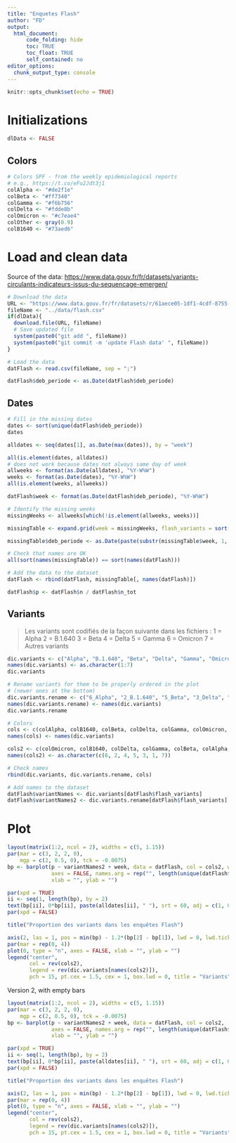 ```yaml
---
title: "Enquetes Flash"
author: "FD"
output: 
  html_document: 
      code_folding: hide
      toc: TRUE
      toc_float: TRUE
      self_contained: no
editor_options:
  chunk_output_type: console
---
```


```r
knitr::opts_chunk$set(echo = TRUE)
```

# Initializations

```r
dlData <- FALSE
```

## Colors

```r
# Colors SPF - from the weekly epidemiological reports
# e.g., https://t.co/eFu2Jdt3j1
colAlpha <- "#de2f1e"
colBeta <- "#ff7340"
colGamma <- "#f6b756"
colDelta <- "#fdde8b"
colOmicron <- "#c7eae4"
colOther <- gray(0.9)
colB1640 <- "#73aed6"
```


# Load and clean data

Source of the data: <https://www.data.gouv.fr/fr/datasets/variants-circulants-indicateurs-issus-du-sequencage-emergen/>

```r
# Download the data
URL <- "https://www.data.gouv.fr/fr/datasets/r/61aece05-1df1-4cdf-8755-f27913653e94"
fileName <- "../data/flash.csv"
if(dlData){
  download.file(URL, fileName)
  # Save updated file
  system(paste0("git add ", fileName))
  system(paste0("git commit -m 'update Flash data' ", fileName))
}

# Load the data
datFlash <- read.csv(fileName, sep = ";")

datFlash$deb_periode <- as.Date(datFlash$deb_periode)
```

## Dates 

```r
# Fill in the missing dates
dates <- sort(unique(datFlash$deb_periode))
dates

alldates <- seq(dates[1], as.Date(max(dates)), by = "week")

all(is.element(dates, alldates))
# does not work because dates not always same day of week
allweeks <- format(as.Date(alldates), "%Y-W%W")
weeks <- format(as.Date(dates), "%Y-W%W")
all(is.element(weeks, allweeks))

datFlash$week <- format(as.Date(datFlash$deb_periode), "%Y-W%W")

# Identify the missing weeks
missingWeeks <- allweeks[which(!is.element(allweeks, weeks))]

missingTable <- expand.grid(week = missingWeeks, flash_variants = sort(unique(datFlash$flash_variants)), n = 0, n_tot = 1, fra = "FR", stringsAsFactors = FALSE)

missingTable$deb_periode <- as.Date(paste(substr(missingTable$week, 1, 4), substr(missingTable$week, 7, 8), 1, sep="-"), "%Y-%U-%u")

# Check that names are OK
all(sort(names(missingTable)) == sort(names(datFlash)))

# Add the data to the dataset
datFlash <- rbind(datFlash, missingTable[, names(datFlash)])

datFlash$p <- datFlash$n / datFlash$n_tot
```



## Variants

> Les variants sont codifiés de la façon suivante dans les fichiers :
> 1 = Alpha
> 2 = B.1.640
> 3 = Beta
> 4 = Delta
> 5 = Gamma
> 6 = Omicron
> 7 = Autres variants

```r
dic.variants <- c("Alpha", "B.1.640", "Beta", "Delta", "Gamma", "Omicron", "Autres variants")
names(dic.variants) <- as.character(1:7)
dic.variants

# Rename variants for them to be properly ordered in the plot
# (newer ones at the bottom)
dic.variants.rename <- c("6_Alpha", "2_B.1.640", "5_Beta", "3_Delta", "4_Gamma", "1_Omicron", "7_Autres")
names(dic.variants.rename) <- names(dic.variants)
dic.variants.rename

# Colors
cols <- c(colAlpha, colB1640, colBeta, colDelta, colGamma, colOmicron, colOther)
names(cols) <- names(dic.variants)

cols2 <- c(colOmicron, colB1640, colDelta, colGamma, colBeta, colAlpha, colOther)
names(cols2) <- as.character(c(6, 2, 4, 5, 3, 1, 7))

# Check names
rbind(dic.variants, dic.variants.rename, cols)

# Add names to the dataset
datFlash$variantNames <- dic.variants[datFlash$flash_variants]
datFlash$variantNames2 <- dic.variants.rename[datFlash$flash_variants]
```

# Plot

```r
layout(matrix(1:2, ncol = 2), widths = c(5, 1.15))
par(mar = c(3, 2, 2, 0), 
    mgp = c(2, 0.5, 0), tck = -0.0075)
bp <- barplot(p ~ variantNames2 + week, data = datFlash, col = cols2, width = c(rep(c(2, 0), length(missingWeeks)), rep(1, 100)), 
              axes = FALSE, names.arg = rep("", length(unique(datFlash$week))), 
              xlab = "", ylab = "")

par(xpd = TRUE)
ii <- seq(1, length(bp), by = 2)
text(bp[ii], 0*bp[ii], paste(alldates[ii], " "), srt = 60, adj = c(1, 0.5), cex = 0.6)
par(xpd = FALSE)

title("Proportion des variants dans les enquêtes Flash")

axis(2, las = 1, pos = min(bp) - 1.2*(bp[2] - bp[1]), lwd = 0, lwd.ticks = 1)
par(mar = rep(0, 4))
plot(0, type = "n", axes = FALSE, xlab = "", ylab = "")
legend("center", 
       col = rev(cols2), 
       legend = rev(dic.variants[names(cols2)]), 
       pch = 15, pt.cex = 1.5, cex = 1, box.lwd = 0, title = "Variants")

```

Version 2, with empty bars

```r
layout(matrix(1:2, ncol = 2), widths = c(5, 1.15))
par(mar = c(3, 2, 2, 0), 
    mgp = c(2, 0.5, 0), tck = -0.0075)
bp <- barplot(p ~ variantNames2 + week, data = datFlash, col = cols2, 
              axes = FALSE, names.arg = rep("", length(unique(datFlash$week))), 
              xlab = "", ylab = "")

par(xpd = TRUE)
ii <- seq(1, length(bp), by = 2)
text(bp[ii], 0*bp[ii], paste(alldates[ii], " "), srt = 60, adj = c(1, 0.5), cex = 0.6)
par(xpd = FALSE)

title("Proportion des variants dans les enquêtes Flash")

axis(2, las = 1, pos = min(bp) - 1.2*(bp[2] - bp[1]), lwd = 0, lwd.ticks = 1)
par(mar = rep(0, 4))
plot(0, type = "n", axes = FALSE, xlab = "", ylab = "")
legend("center", 
       col = rev(cols2), 
       legend = rev(dic.variants[names(cols2)]), 
       pch = 15, pt.cex = 1.5, cex = 1, box.lwd = 0, title = "Variants")

```
